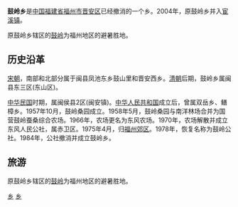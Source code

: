 {{中国乡级行政区
| 行政区全称 = 鼓岭乡
| 景观照片文件名 = 
| 景观照片描述 = 
| 汉语拼音 = 
| 上级行政区 = [[福建省|福建省]][[福州市|福州市]][[晋安区|晋安区]]
| 行政区类别 = 已撤消的[[乡|乡]]
| 行政区划代码 = 
| 地理坐标 = 
| 总面积 = 24[[平方公里|平方公里]]
| 户籍人口 = 2563人
| 户籍人口年份 =
| 常住人口 = 
| 常住人口年份 = 
| 人口密度 =
| 领导人职务1 = 
| 领导人姓名1 = 
| 领导人职务2 = 
| 领导人姓名2 = 
| 行政区划 = 
| 官方网站 = 
| 政府驻地 =
| 邮政编码 = 
| 毗邻行政区 = 北面为[[宦溪镇|宦溪镇]]<br />南面为[[鼓山风景区|鼓山风景区]]<br />西面为[[台江镇|台江镇]]登云村和[[鼓山镇|鼓山镇]]的樟林村及横屿村<br />东面为[[亭江镇|亭江镇]]白眉村
| 位置图文件名 = 
| 位置图描述 = 
}}

'''鼓岭乡'''是[[中华人民共和国|中国]][[福建省|福建省]][[福州市|福州市]][[晋安区|晋安区]]已经撤消的一个乡。2004年，原鼓岭乡并入[[宦溪镇|宦溪镇]]。

原鼓岭乡辖区的[[鼓岭|鼓岭]]为福州地区的避暑胜地。

== 历史沿革 ==
[[宋朝|宋朝]]，南部和北部分属于闽县凤池东乡鼓山里和晋安西乡。[[清朝|清朝]]后期，鼓岭乡属闽县东三区(东山区)。

[[中华民国|中华民国]]时期，属闽侯县2区(闽安镇)。[[中华人民共和国|中华人民共和国]]成立后，曾属双岳乡、鳝樟乡。1957年10月，鼓岭桑园成立。1958年5月，鼓岭桑园与南洋林场合并为国营鼓岭蚕桑综合农场。1966年，农场更名为东风农场。1970年，农场解散并成立东风人民公社，属赤卫区。1975年4月，归[[晋安区|福州郊区]]。1978年，恢复名称为鼓岭公社。1984年，公社撤消并成立鼓岭乡。

== 旅游 ==

原鼓岭乡辖区的[[鼓岭|鼓岭]]为福州地区的避暑胜地。

{{晋安区行政区划}}
[[Category:晋安区乡镇|乡]]
[[Category:福建省已撤消的乡镇|乡]]